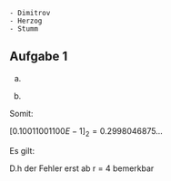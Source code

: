 ```
- Dimitrov
- Herzog
- Stumm
```


## Aufgabe 1

a) 

\begin{align*}
[0.5731E5]_8 &= (5 \times 8^{-1} + 7 \times 8^{-2} + 3 \times 8^{-3} + 1 \times 8^{-4}) \times 8^5 \\
             &= 20480 + 3584 + 192 + 8 \\
             &= 24264 \\
             &= [0.24264E5]_{10} \in \mathbb{F}(10, 5, 1) 
\end{align*}

b) 

\begin{align*}
&0.3 \times 2 = 0.6 &&m_1 = 0 \\
&0.6 \times 2 = l.2 &&m_2 = 1 \\
&0.2 \times 2 = 0.4 &&m_3 = 0 \\
&0.4 \times 2 = 0.8 &&m_4 = 0 \\
&0.8 \times 2 = 1.6 &&m_5 = 1 \\
&0.6 \times 2 = 1.2 &&m_6 = 0 \\
&\ldots
\end{align*}

Somit:


<!-- \begin{align*}
0.3 &= [0.0100110011001\ldots]_2 \\
    &= [0.100110011001E^{-1}]_2 \\
    &= [0.10011001100E^{-1}]_2 \tag*{\text{Abrunden } r=11}
\end{align*} -->


\begin{align*}
0.3 &= [0.0100110011001\ldots]_2 \\
    &= [0.100110011001\ldots E-1]_2 \\
    &= [0.10011001100E-1]_2 \tag{abrunden r = 11} \\
    &\in \mathbb{F}(2, 11, 2)
\end{align*}

$[0.10011001100E-1]_2 = 0.2998046875\ldots$

Es gilt:

\begin{align*}
&r=1\quad &&0.\underline{2}998046875  = 0.3   = 0.3\\
&r=2\quad &&0.\underline{29}98046875  = 0.30  = 0.3\\
&r=3\quad &&0.\underline{299}8046875  = 0.300 = 0.3\\
&r=4\quad &&0.\underline{2998}046875  = 0.2998 \neq\ 0.3
\end{align*}

D.h der Fehler erst ab r = 4 bemerkbar

